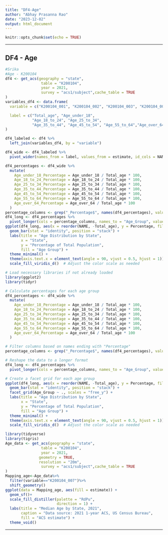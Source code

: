```yaml
---
title: "DF4-Age"
author: "Abhay Prasanna Rao"
date: "2023-12-02"
output: html_document
---
```


```r
knitr::opts_chunk$set(echo = TRUE)
```



------------------------------------------------------------------------

## DF4 - Age

```r
#Srika
#Age - K200104
df4 <- get_acs(geography = "state", 
                table = "K200104", 
                year = 2021,
                survey = "acs1/subject",cache_table = TRUE
)
variables_df4 <- data.frame(
  variable = c("K200104_001", "K200104_002", "K200104_003", "K200104_004", "K200104_005", "K200104_006", "K200104_007", "K200104_008"),

  label = c("Total_age", "Age_under_18", 
            "Age_18_to_24", "Age_25_to_34", 
            "Age_35_to_44", "Age_45_to_54", "Age_55_to_64","Age_over_64")
)

df4_labeled <- df4 %>%
  left_join(variables_df4, by = "variable")

df4_wide <- df4_labeled %>%
  pivot_wider(names_from = label, values_from = estimate, id_cols = NAME)

```
```r
df4_percentages <- df4_wide %>%
  mutate(
    Age_under_18_Percentage = Age_under_18 / Total_age * 100,
    Age_18_to_24_Percentage = Age_18_to_24 / Total_age * 100,
    Age_25_to_34_Percentage = Age_25_to_34 / Total_age * 100,
    Age_35_to_44_Percentage = Age_35_to_44 / Total_age * 100,
    Age_45_to_54_Percentage = Age_45_to_54 / Total_age * 100,
    Age_55_to_64_Percentage = Age_55_to_64 / Total_age * 100,
    Age_over_64_Percentage = Age_over_64 / Total_age * 100
  )
percentage_columns <- grep("_Percentage$", names(df4_percentages), value = TRUE)
df4_long <- df4_percentages %>%
  pivot_longer(cols = percentage_columns, names_to = "Age_Group", values_to = "Percentage")
ggplot(df4_long, aes(x = reorder(NAME, -Total_age), y = Percentage, fill = Age_Group)) +
  geom_bar(stat = "identity", position = "stack") +
  labs(title = "Age Distribution by State",
       x = "State",
       y = "Percentage of Total Population",
       fill = "Age Group") +
  theme_minimal() +
  theme(axis.text.x = element_text(angle = 90, vjust = 0.5, hjust = 1)) +
  scale_fill_viridis_d()  # Adjust the color scale as needed
```

```r
# Load necessary libraries if not already loaded
library(ggplot2)
library(tidyr)

# Calculate percentages for each age group
df4_percentages <- df4_wide %>%
  mutate(
    Age_under_18_Percentage = Age_under_18 / Total_age * 100,
    Age_18_to_24_Percentage = Age_18_to_24 / Total_age * 100,
    Age_25_to_34_Percentage = Age_25_to_34 / Total_age * 100,
    Age_35_to_44_Percentage = Age_35_to_44 / Total_age * 100,
    Age_45_to_54_Percentage = Age_45_to_54 / Total_age * 100,
    Age_55_to_64_Percentage = Age_55_to_64 / Total_age * 100,
    Age_over_64_Percentage = Age_over_64 / Total_age * 100
  )

# Filter columns based on names ending with "Percentage"
percentage_columns <- grep("_Percentage$", names(df4_percentages), value = TRUE)

# Reshape the data to a longer format
df4_long <- df4_percentages %>%
  pivot_longer(cols = percentage_columns, names_to = "Age_Group", values_to = "Percentage")

# Create a facet grid for each age group
ggplot(df4_long, aes(x = reorder(NAME, -Total_age), y = Percentage, fill = Age_Group)) +
  geom_bar(stat = "identity", position = "stack") +
  facet_grid(Age_Group ~ ., scales = "free_y") +
  labs(title = "Age Distribution by State",
       x = "State",
       y = "Percentage of Total Population",
       fill = "Age Group") +
  theme_minimal() +
  theme(axis.text.x = element_text(angle = 90, vjust = 0.5, hjust = 1)) +
  scale_fill_viridis_d()  # Adjust the color scale as needed

```

```r
library(tidyverse)
library(tigris)
Age_data <- get_acs(geography = "state", 
                table = "K200104", 
                year = 2021, 
               geometry = TRUE,
               resolution = "20m",
                survey = "acs1/subject",cache_table = TRUE
)
Mapping_age<-Age_data%>%
  filter(variable=="K200104_007")%>%
  shift_geometry()
ggplot(data = Mapping_age, aes(fill = estimate)) + 
  geom_sf()+
  scale_fill_distiller(palette = "RdPu", 
                       direction = 1) + 
  labs(title = "Median Age by State, 2021",
       caption = "Data source: 2021 1-year ACS, US Census Bureau",
       fill = "ACS estimate") + 
  theme_void()
```

------------------------------------------------------------------------